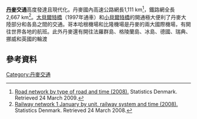 {{expand|time=2016-02-22T09:46:33+00:00}}
'''[[丹麥|丹麥]]交通'''高度發達且現代化。丹麥國內高速公路網長1,111 km<ref>[http://www.statistikbanken.dk/statbank5a/SelectVarVal/saveselections.asp Road network by type of road and time (2008).] {{Wayback|url=http://www.statistikbanken.dk/statbank5a/SelectVarVal/saveselections.asp |date=20170804231852 }} Statistics Denmark. Retrieved 24 March 2009.</ref>，鐵路網全長2,667 km<ref>[http://www.statistikbanken.dk/statbank5a/SelectVarVal/saveselections.asp Railway network 1 January by unit, railway system and time (2008).] {{Wayback|url=http://www.statistikbanken.dk/statbank5a/SelectVarVal/saveselections.asp |date=20170804231852 }} Statistics Denmark. Retrieved 24 March 2008.</ref>。[[大貝爾特橋|大貝爾特橋]]（1997年通車）和[[小貝爾特橋|小貝爾特橋]]的開通極大便利了丹麥大陸部分和各島之間的交通。哥本哈根機場和比隆機場是丹麥的兩大國際機場，有開往世界各地的航班。此外丹麥還有開往法羅群島、格陵蘭島、冰島、德國、瑞典、挪威和英國的輪渡
== 參考資料 ==
{{reflist}}
{{歐洲題目|交通}}
[[Category:丹麥交通|Category:丹麥交通]]